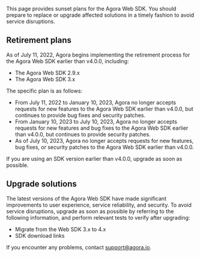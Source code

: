 <PlatformWrapper platform = "web">

This page provides sunset plans for the Agora Web SDK. You should prepare to replace or upgrade affected solutions in a timely fashion to avoid service disruptions.

## Retirement plans

As of July 11, 2022, Agora begins implementing the retirement process for the Agora Web SDK earlier than v4.0.0, including:

- The Agora Web SDK 2.9.x
- The Agora Web SDK 3.x

The specific plan is as follows:

- From July 11, 2022 to January 10, 2023, Agora no longer accepts requests for new features to the Agora Web SDK earlier than v4.0.0, but continues to provide bug fixes and security patches.
- From January 10, 2023 to July 10, 2023, Agora no longer accepts requests for new features and bug fixes to the Agora Web SDK earlier than v4.0.0, but continues to provide security patches.
- As of July 10, 2023, Agora no longer accepts requests for new features, bug fixes, or security patches to the Agora Web SDK earlier than v4.0.0.

If you are using an SDK version earlier than v4.0.0, upgrade as soon as possible.

## Upgrade solutions

The latest versions of the Agora Web SDK have made significant improvements to user experience, service reliability, and security. To avoid service disruptions, upgrade as soon as possible by referring to the following information, and perform relevant tests to verify after upgrading:

- <Link to = "{{global.AGORA_DOCS_URL}}/video-calling/develop/migration-guide">Migrate from the Web SDK 3.x to 4.x</Link>
- <Link to = "{{global.AGORA_DOCS_URL}}/sdks?platform=web">SDK download links </Link>


If you encounter any problems, contact [support@agora.io](mailto:support@agora.io).

</PlatformWrapper>